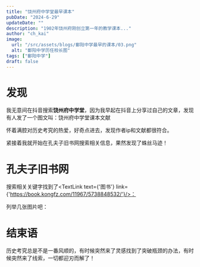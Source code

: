 ---
title: "饶州府中学堂最早课本"
pubDate: "2024-6-29"
updateDate: ""
description: "1902年饶州府刚创立第一年的教学课本..."
author: "ch_kai"
image:
  url: "/src/assets/blogs/鄱阳中学最早的课本/03.png"
  alt: "鄱阳中学历任校长图"
tags: ["鄱阳中学"]
draft: false
---


# 发现

我无意间在抖音搜索**饶州府中学堂**，因为我早起在抖音上分享过自己的文章，发现有人发了一个图文叫：饶州府中学堂课本文献

<ImageTip>
  <Picture
    src={image01}
    alt={"抖音搜索关于饶州府中学堂"}
    formats={["avif", "webp"]}
    slot={"image"}
    class={"c-image"}
  />
</ImageTip>

怀着满腔对历史考究的热爱，好奇点进去，发现作者ip和文献都很符合。

紧接着我就开始在孔夫子旧书网搜索相关信息，果然发现了蛛丝马迹！


# 孔夫子旧书网

搜索相关关键字找到了<TextLink text={'图书'} link={'https://book.kongfz.com/11967/5738848532/'}/>：

<ImageTip>
  <Picture
    src={image02}
    alt={"孔夫子旧书网"}
    formats={["avif", "webp"]}
    slot={"image"}
    class={"c-image"}
  />
</ImageTip>

列举几张图片吧：

<ImageTip>
  <Picture
    src={image03}
    alt={"孔夫子旧书网"}
    formats={["avif", "webp"]}
    slot={"image"}
    class={"c-image"}
  />
</ImageTip>

<ImageTip>
  <Picture
    src={image04}
    alt={"孔夫子旧书网"}
    formats={["avif", "webp"]}
    slot={"image"}
    class={"c-image"}
  />
</ImageTip>

<ImageTip>
  <Picture
    src={image05}
    alt={"孔夫子旧书网"}
    formats={["avif", "webp"]}
    slot={"image"}
    class={"c-image"}
  />
</ImageTip>

# 结束语

历史考究总是不是一番风顺的，有时候突然来了灵感找到了突破瓶颈的办法，有时候突然来了线索，一切都迎刃而解了！